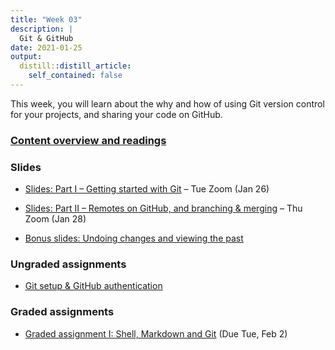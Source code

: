 ```yaml
---
title: "Week 03"
description: |
  Git & GitHub
date: 2021-01-25
output:
  distill::distill_article:
    self_contained: false
---
```


This week, you will learn about the why and how of using Git version control for
your projects, and sharing your code on GitHub.

### [Content overview and readings](../../w03_readings.html)

### Slides

- [Slides: Part I -- Getting started with Git](slides/03-1_git.html) -- Tue Zoom (Jan 26)

- [Slides: Part II -- Remotes on GitHub, and branching & merging](slides/03-2_git.html) -- Thu Zoom (Jan 28)

- [Bonus slides: Undoing changes and viewing the past](slides/03-3_git.html)

### Ungraded assignments

- [Git setup & GitHub authentication](../../w03_UA_git-setup.html)

### Graded assignments

- [Graded assignment I: Shell, Markdown and Git](../../w03_GA_git.html) (Due Tue, Feb 2)
